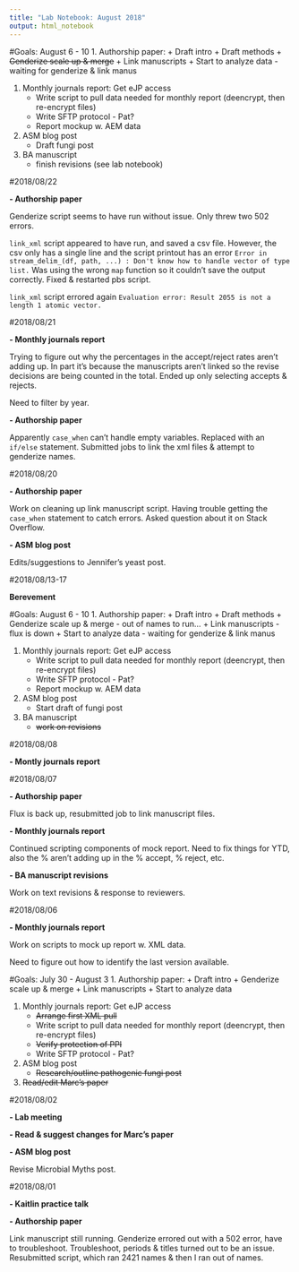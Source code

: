 ```yaml
---
title: "Lab Notebook: August 2018"
output: html_notebook
---
```

#Goals: August 6 - 10
1. Authorship paper:
    + Draft intro
    + Draft methods
    + ~~Genderize scale up & merge~~
    + Link manuscripts 
    + Start to analyze data - waiting for genderize & link manus

1. Monthly journals report: Get eJP access
    + Write script to pull data needed for monthly report (deencrypt, then re-encrypt files)
    + Write SFTP protocol - Pat?
    + Report mockup w. AEM data

1. ASM blog post
    + Draft fungi post
    
1. BA manuscript
    + finish revisions (see lab notebook)
    
#2018/08/22

**- Authorship paper**

Genderize script seems to have run without issue. Only threw two 502 errors. 

`link_xml` script appeared to have run, and saved a csv file. However, the csv only has a single line and the script printout has an error `Error in stream_delim_(df, path, ...) : Don't know how to handle vector of type list.` Was using the wrong `map` function so it couldn't save the output correctly. Fixed & restarted pbs script.

`link_xml` script errored again `Evaluation error: Result 2055 is not a length 1 atomic vector.`

#2018/08/21

**- Monthly journals report**

Trying to figure out why the percentages in the accept/reject rates aren't adding up. In part it's because the manuscripts aren't linked so the revise decisions are being counted in the total. Ended up only selecting accepts & rejects.

Need to filter by year.

**- Authorship paper**

Apparently `case_when` can't handle empty variables. Replaced with an `if/else` statement. Submitted jobs to link the xml files & attempt to genderize names.

#2018/08/20

**- Authorship paper**

Work on cleaning up link manuscript script. Having trouble getting the `case_when` statement to catch errors. Asked question about it on Stack Overflow. 

**- ASM blog post**

Edits/suggestions to Jennifer's yeast post.

#2018/08/13-17 

**Berevement**

#Goals: August 6 - 10
1. Authorship paper:
    + Draft intro
    + Draft methods
    + Genderize scale up & merge - out of names to run...
    + Link manuscripts - flux is down
    + Start to analyze data - waiting for genderize & link manus

1. Monthly journals report: Get eJP access
    + Write script to pull data needed for monthly report (deencrypt, then re-encrypt files)
    + Write SFTP protocol - Pat?
    + Report mockup w. AEM data

1. ASM blog post
    + Start draft of fungi post
    
1. BA manuscript
    + ~~work on revisions~~

#2018/08/08

**- Montly journals report**

#2018/08/07

**- Authorship paper**

Flux is back up, resubmitted job to link manuscript files. 

**- Monthly journals report**

Continued scripting components of mock report. Need to fix things for YTD, also the % aren't adding up in the % accept, % reject, etc.

**- BA manuscript revisions**

Work on text revisions & response to reviewers.

#2018/08/06

**- Monthly journals report**

Work on scripts to mock up report w. XML data. 

Need to figure out how to identify the last version available.

#Goals: July 30 - August 3
1. Authorship paper:
    + Draft intro
    + Genderize scale up & merge
    + Link manuscripts
    + Start to analyze data

1. Monthly journals report: Get eJP access
    + ~~Arrange first XML pull~~
    + Write script to pull data needed for monthly report (deencrypt, then re-encrypt files)
    + ~~Verify protection of PPI~~  
    + Write SFTP protocol - Pat?

1. ASM blog post
    + ~~Research/outline pathogenic fungi post~~
    
1. ~~Read/edit Marc's paper~~
    
#2018/08/02

**- Lab meeting**

**- Read & suggest changes for Marc's paper**

**- ASM blog post**

Revise Microbial Myths post.

#2018/08/01

**- Kaitlin practice talk**

**- Authorship paper**

Link manuscript still running. Genderize errored out with a 502 error, have to troubleshoot. Troubleshoot, periods & titles turned out to be an issue. Resubmitted script, which ran 2421 names & then I ran out of names.